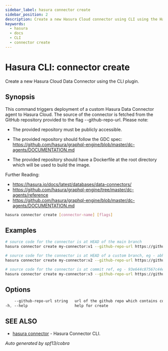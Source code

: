 ```yaml
---
sidebar_label: hasura connector create
sidebar_position: 2
description: Create a new Hasura Cloud connector using CLI using the Hasura CLI
keywords:
  - hasura
  - docs
  - CLI
  - connector create
---
```


# Hasura CLI: connector create

Create a new Hasura Cloud Data Connector using the CLI plugin.

## Synopsis

This command triggers deployment of a custom Hasura Data Connector agent to Hasura Cloud. The source of the connector is fetched from the GitHub repository provided to the flag --github-repo-url. Please note:
  - The provided repository must be publicly accessible. 
  - The provided repository should follow the GDC spec: https://github.com/hasura/graphql-engine/blob/master/dc-agents/DOCUMENTATION.md

  - The provided repository should have a Dockerfile at the root directory which will be used to build the image.

Further Reading:
- https://hasura.io/docs/latest/databases/data-connectors/
- https://github.com/hasura/graphql-engine/tree/master/dc-agents/reference
- https://github.com/hasura/graphql-engine/blob/master/dc-agents/DOCUMENTATION.md
		

```bash
hasura connector create [connector-name] [flags]
```

## Examples

```bash
# source code for the connector is at HEAD of the main branch
hasura connector create my-connector:v1 --github-repo-url https://github.com/hasura/weaviate_gdc/tree/main

# source code for the connector is at HEAD of a custom branch, eg - abhinav/fix_in_operator
hasura connector create my-connector:v2 --github-repo-url https://github.com/hasura/weaviate_gdc/tree/abhinav/fix_in_operator 

# source code for the connector is at commit ref, eg - 93e644c87567c44e7dced66362fa7100f5a93042
hasura connector create my-connector:v3 --github-repo-url https://github.com/hasura/weaviate_gdc/tree/93e644c87567c44e7dced66362fa7100f5a93042 
```

## Options

```sass
    --github-repo-url string   url of the github repo which contains connector source code
-h, --help                     help for create
```

## SEE ALSO

- [hasura connector](/hasura-cli/connector-plugin/commands/connector.mdx) - Hasura Connector CLI.

_Auto generated by spf13/cobra_
